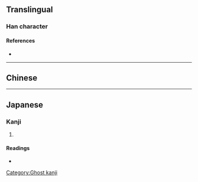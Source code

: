 {{character info/new}}
==Translingual==

===Han character===
{{Han char|rn=32|rad=土|as=17|sn=20|four=|canj=GMWG,XGMWG|ids=⿰土㕓}}

====References====
* {{Han ref|kx=0242.191|hdz=10501.041|uh=58E5|ud=22757}}

----

==Chinese==
{{zh-see|廛|v}}

----

==Japanese==

===Kanji===
{{ja-kanji|grade=|rs=土17}}

# {{rfdef|ja|sort=土17}}

====Readings====
* {{ja-readings|on=[[てん]] (ten)|kun=}}

[[Category:Ghost kanji]]